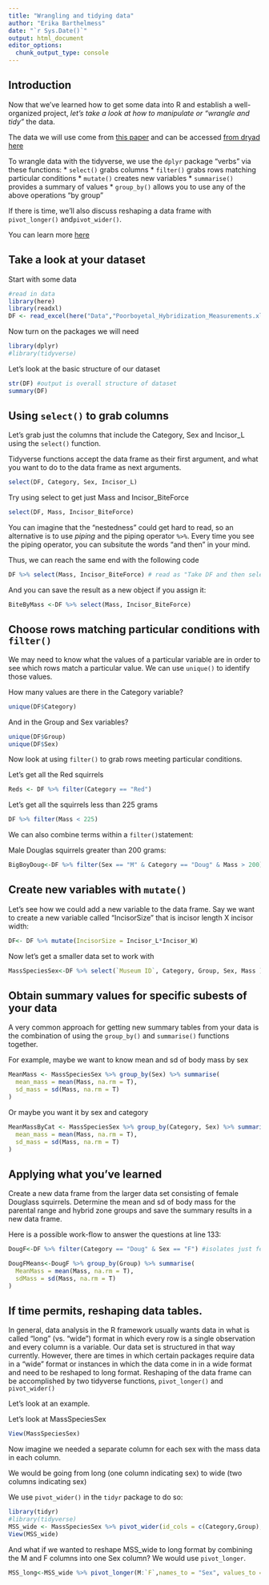 ```yaml
---
title: "Wrangling and tidying data"
author: "Erika Barthelmess"
date: "`r Sys.Date()`"
output: html_document
editor_options:
  chunk_output_type: console
---
```


## Introduction

Now that we've learned how to get some data into R and establish a well-organized project, *let's take a look at how to manipulate or "wrangle and tidy"* the data.

The data we will use come from [this paper](https://journals.plos.org/plosone/article?id=10.1371/journal.pone.0284094) and can be accessed [from dryad here](https://datadryad.org/stash/dataset/doi:10.5061/dryad.kd51c5bbg)

To wrangle data with the tidyverse, we use the `dplyr` package "verbs" via these functions: \* `select()` grabs columns \* `filter()` grabs rows matching particular conditions \* `mutate()` creates new variables \* `summarise()` provides a summary of values \* `group_by()` allows you to use any of the above operations "by group"

If there is time, we'll also discuss reshaping a data frame with `pivot_longer()` and`pivot_wider()`.

You can learn more [here](https://dplyr.tidyverse.org/articles/dplyr.html)

## Take a look at your dataset

Start with some data

```r
#read in data
library(here)
library(readxl)
DF <- read_excel(here("Data","Poorboyetal_Hybridization_Measurements.xls"))
```

Now turn on the packages we will need

```r
library(dplyr)
#library(tidyverse)
```

Let's look at the basic structure of our dataset

```r
str(DF) #output is overall structure of dataset
summary(DF)
```

## Using `select()` to grab columns

Let's grab just the columns that include the Category, Sex and Incisor_L using the `select()` function.

Tidyverse functions accept the data frame as their first argument, and what you want to do to the data frame as next arguments.

```r
select(DF, Category, Sex, Incisor_L)
```

Try using select to get just Mass and Incisor_BiteForce

```r
select(DF, Mass, Incisor_BiteForce)
```

You can imagine that the "nestedness" could get hard to read, so an alternative is to use *piping* and the piping operator `%>%`. Every time you see the piping operator, you can subsitute the words "and then" in your mind.

Thus, we can reach the same end with the following code

```r
DF %>% select(Mass, Incisor_BiteForce) # read as "Take DF and then select the Mass and Incisor_BiteForce columns
```

And you can save the result as a new object if you assign it:

```r
BiteByMass <-DF %>% select(Mass, Incisor_BiteForce)
```

## Choose rows matching particular conditions with `filter()`

We may need to know what the values of a particular variable are in order to see which rows match a particular value. We can use `unique()` to identify those values.

How many values are there in the Category variable?

```r
unique(DF$Category)
```

And in the Group and Sex variables?

```r
unique(DF$Group)
unique(DF$Sex)
```

Now look at using `filter()` to grab rows meeting particular conditions.

Let's get all the Red squirrels

```r
Reds <- DF %>% filter(Category == "Red")
```

Let's get all the squirrels less than 225 grams

```r
DF %>% filter(Mass < 225)
```

We can also combine terms within a `filter()`statement:

Male Douglas squirrels greater than 200 grams:

```r
BigBoyDoug<-DF %>% filter(Sex == "M" & Category == "Doug" & Mass > 200)
```

## Create new variables with `mutate()`

Let's see how we could add a new variable to the data frame. Say we want to create a new variable called "IncisorSize" that is incisor length X incisor width:

```r
DF<- DF %>% mutate(IncisorSize = Incisor_L*Incisor_W)
```

Now let's get a smaller data set to work with

```r
MassSpeciesSex<-DF %>% select(`Museum ID`, Category, Group, Sex, Mass )
```

## Obtain summary values for specific subests of your data

A very common approach for getting new summary tables from your data is the combination of using the `group_by()` and `summarise()` functions together.

For example, maybe we want to know mean and sd of body mass by sex

```r
MeanMass <- MassSpeciesSex %>% group_by(Sex) %>% summarise(
  mean_mass = mean(Mass, na.rm = T),
  sd_mass = sd(Mass, na.rm = T)
)
```

Or maybe you want it by sex and category

```r
MeanMassByCat <- MassSpeciesSex %>% group_by(Category, Sex) %>% summarise(
  mean_mass = mean(Mass, na.rm = T),
  sd_mass = sd(Mass, na.rm = T)
) 
```

## Applying what you've learned

Create a new data frame from the larger data set consisting of female Douglass squirrels. Determine the mean and sd of body mass for the parental range and hybrid zone groups and save the summary results in a new data frame.

Here is a possible work-flow to answer the questions at line 133:

```r
DougF<-DF %>% filter(Category == "Doug" & Sex == "F") #isolates just female douglass squirrels

DougFMeans<-DougF %>% group_by(Group) %>% summarise(
  MeanMass = mean(Mass, na.rm = T),
  sdMass = sd(Mass, na.rm = T)
)
```

## If time permits, reshaping data tables.

In general, data analysis in the R framework usually wants data in what is called "long" (vs. "wide") format in which every row is a single observation and every column is a variable. Our data set is structured in that way currently. However, there are times in which certain packages require data in a "wide" format or instances in which the data come in in a wide format and need to be reshaped to long format. Reshaping of the data frame can be accomplished by two tidyverse functions, `pivot_longer()` and `pivot_wider()`

Let's look at an example.

Let's look at MassSpeciesSex

```r
View(MassSpeciesSex)
```

Now imagine we needed a separate column for each sex with the mass data in each column.

We would be going from long (one column indicating sex) to wide (two columns indicating sex)

We use `pivot_wider()` in the `tidyr` package to do so:

```r
library(tidyr)
#library(tidyverse)
MSS_wide <- MassSpeciesSex %>% pivot_wider(id_cols = c(Category,Group), id_expand = T, names_from = Sex, values_from = Mass)
View(MSS_wide)
```

And what if we wanted to reshape MSS_wide to long format by combining the M and F columns into one Sex column? We would use `pivot_longer`.

```r
MSS_long<-MSS_wide %>% pivot_longer(M:`F`,names_to = "Sex", values_to = "Mass")
```
